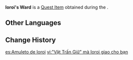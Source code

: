 {{Item Infobox
|id           = 100770
|image        = Item Ioroi's Ward.png
|type         = Quest Items
|description  = A ward given to you by the bake-danuki [[Ioroi]] as a sign of thanks. It is shaped like a lovely comb.<br>Ioroi once stole this comb to lure "that sneaky kitsune" out. As punishment, Ioroi and his companions were sealed into graven stone by "that dratted fellow."<br>According to [[Hanachirusato]], these wards are needed to conduct the [[Sacred Sakura Cleansing Ritual]].
|source1      = [[Tanuki-Bayashi in the Forest]]
}}
'''Ioroi's Ward''' is a [[Quest Item]] obtained during the {{Quest|Tanuki-Bayashi in the Forest}}.

==Other Languages==
{{Other Languages
|en      = Ioroi's Ward
|zhs     = 五百藏交给你的「镇物」
|zhs_rm  = Wǔbǎicáng{{Assumed}} Jiāo Géi Nǐ de "Zhèn Wù"
|zht     = 五百藏交給{{MC|m=你|f=妳}}的「鎮物」
|zht_rm  = Wǔbǎicáng{{Assumed}} Jiāo Géi Nǐ de "Zhèn Wù"
|zh_tl   = The "Ward" Handed to You By Ioroi
|zh_note = {{zh|s=镇物|t=鎮物|rm=zhèn wù|lit=repressing/stabilizing item}} refers to an object that is used to repel evil spirits.
|ja      = 五百蔵から渡された「鎮め物」
|ja_rm   = Ioroi kara Watasareta "Shizumemono"
|ja_tl   = "Shizumemono" That Ioroi Gifted
|ja_note = {{ja|鎮め物|rm=shizumemono|lit=calming things}} refers to an item used in Shinto ceremonies. It is generally a box or package containing the shapes of six or seven objects, and is buried as tribute to the god of the land in hopes of bringing peace, happiness, safety, and protection.
|ko      = 이오로이가 여행자에게 선물한 「주술 도구」
|ko_rm   = Ioroi-ga Yeohaengja-ege Seonmulhan "Jusul Dogu"
|ko_tl   = "Incantation Tool" That Ioroi Gifted the Traveler
|es      = Amuleto de Ioroi
|es_tl   = Ioroi's Amulet
|fr      = Amulette d'Ioroi
|fr_tl   = Ioroi's Amulet
|ru      = Оберег Иороя
|ru_tl   = Ioroi's Ward
|th      = "เครื่องราง" ที่ Ioroi มอบให้
|th_rm   = 
|th_tl   = 
|vi      = "Vật Trấn Giữ" mà Ioroi giao cho bạn
|vi_tl   = 
|de      = „Omamori“, das Ioroi dir gegeben hat
|de_tl   = "Omamori" That Ioroi Gave You
|id      = Jimat Penangkal dari Ioroi
|id_tl   = Amulet from Ioroi
|pt      = Amuleto de Ioroi
|pt_tl   = Ioroi's Amulet
|tr      = Ioroi'nin Tılsımı
|tr_tl   = 
|it      = Amuleto di Ioroi
|it_tl   = Ioroi's Amulet
}}

==Change History==
{{Change History|2.0}}

[[es:Amuleto de Ioroi]]
[[vi:"Vật Trấn Giữ" mà Ioroi giao cho bạn]]